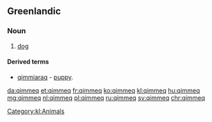 ==Greenlandic==

===Noun===
{{kl-noun|pl=qimmit}}

# [[dog]]

====Derived terms====
* [[qimmiaraq]] - [[puppy]].

[[Category:kl:Animals]]

[[da:qimmeq]]
[[et:qimmeq]]
[[fr:qimmeq]]
[[ko:qimmeq]]
[[kl:qimmeq]]
[[hu:qimmeq]]
[[mg:qimmeq]]
[[nl:qimmeq]]
[[pl:qimmeq]]
[[ru:qimmeq]]
[[sv:qimmeq]]
[[chr:qimmeq]]